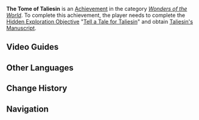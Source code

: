 {{Achievement Infobox
|title        = 
|id           = 81221
|order id     = 1207
|category     = Wonders of the World
|description  = Obtain [[Taliesin]]'s gift.
|requirements = Complete ''[[Tell a Tale for Taliesin]]''.
|primogems    = 5
|tracking     = 
|hidden       = 1
|topic        = 
|type         = Exploration
}}
'''The Tome of Taliesin''' is an [[Achievement]] in the category ''[[Wonders of the World]]''. To complete this achievement, the player needs to complete the [[Hidden Exploration Objective]] "[[Tell a Tale for Taliesin]]" and obtain [[Taliesin's Manuscript]].
<!--
==Trivia==
-->
==Video Guides==
{{EVT
|video1   = a3BPFHXai-o
|caption1 = "The Tome of Taliesin" Hidden Achievement

|video2   = https://youtu.be/nNrysCf_EHI
|caption2 = The Tome of Taliesin Guide
}}

==Other Languages==
{{Other Languages|default_hidden=1
|en      = The Tome of Taliesin
|zhs     = 《塔列辛之书》
|zhs_rm  = "Tǎlièxīn zhī Shū"
|zht     = 《塔列辛之書》
|zht_rm  = "Tǎlièxīn zhī Shū"
|ja      = 『タリエシンの一冊』
|ja_rm   = "Tarieshin no Issatsu"{{Assumed}}
|ko      = 《탈리에신의 책》
|ko_rm   = "Talli'esin-ui Chaek"
|es      = El libro de Taliesin
|fr      = Le récit de Taliesin
|ru      = «Том Талиесина»
|th      = "หนังสือของ Taliesin"
|th_rm   = 
|vi      = "Sách Của Taliesin"
|de      = „Schriften von Taliesin“
|id      = Buku Taliesin
|pt      = Tomo de Taliesin
}}

==Change History==
{{Change History|2.6}}
<!--
==References==
{{Reflist}}
-->
==Navigation==
{{Achievement Navbox|Wonders of the World|Exploration}}